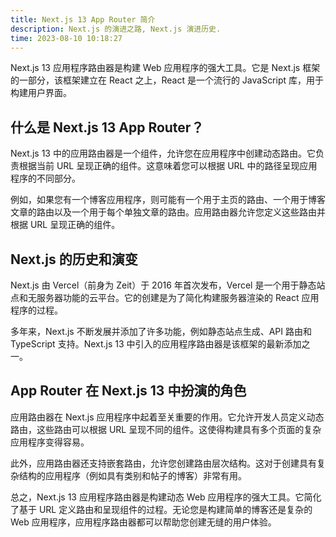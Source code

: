 ```yaml
---
title: Next.js 13 App Router 简介
description: Next.js 的演进之路, Next.js 演进历史.
time: 2023-08-10 10:18:27
---
```


Next.js 13 应用程序路由器是构建 Web 应用程序的强大工具。它是 Next.js 框架的一部分，该框架建立在 React 之上，React 是一个流行的 JavaScript 库，用于构建用户界面。

## 什么是 Next.js 13 App Router？

Next.js 13 中的应用路由器是一个组件，允许您在应用程序中创建动态路由。它负责根据当前 URL 呈现正确的组件。这意味着您可以根据 URL 中的路径呈现应用程序的不同部分。

例如，如果您有一个博客应用程序，则可能有一个用于主页的路由、一个用于博客文章的路由以及一个用于每个单独文章的路由。应用路由器允许您定义这些路由并根据 URL 呈现正确的组件。

## Next.js 的历史和演变

Next.js 由 Vercel（前身为 Zeit）于 2016 年首次发布，Vercel 是一个用于静态站点和无服务器功能的云平台。它的创建是为了简化构建服务器渲染的 React 应用程序的过程。

多年来，Next.js 不断发展并添加了许多功能，例如静态站点生成、API 路由和 TypeScript 支持。Next.js 13 中引入的应用程序路由器是该框架的最新添加之一。

## App Router 在 Next.js 13 中扮演的角色

应用路由器在 Next.js 应用程序中起着至关重要的作用。它允许开发人员定义动态路由，这些路由可以根据 URL 呈现不同的组件。这使得构建具有多个页面的复杂应用程序变得容易。

此外，应用路由器还支持嵌套路由，允许您创建路由层次结构。这对于创建具有复杂结构的应用程序（例如具有类别和帖子的博客）非常有用。

总之，Next.js 13 应用程序路由器是构建动态 Web 应用程序的强大工具。它简化了基于 URL 定义路由和呈现组件的过程。无论您是构建简单的博客还是复杂的 Web 应用程序，应用程序路由器都可以帮助您创建无缝的用户体验。
